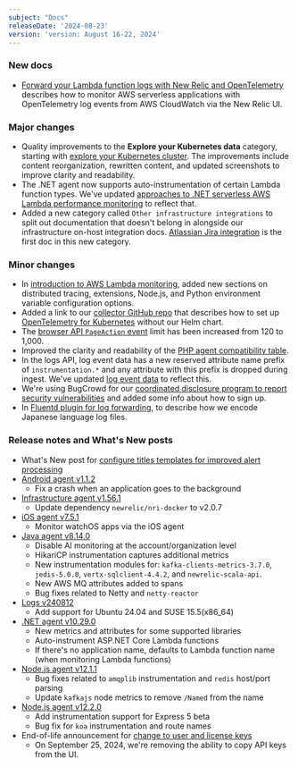 ```yaml
---
subject: "Docs"
releaseDate: '2024-08-23'
version: 'version: August 16-22, 2024'
---
```


### New docs

* [Forward your Lambda function logs with New Relic and OpenTelemetry](/docs/serverless-function-monitoring/aws-lambda-monitoring/opentelemetry/otel-adot-log-ingestion-serverless) describes how to monitor AWS serverless applications with OpenTelemetry log events from AWS CloudWatch via the New Relic UI.

### Major changes

* Quality improvements to the **Explore your Kubernetes data** category, starting with [explore your Kubernetes cluster](/docs/kubernetes-pixie/kubernetes-integration/understand-use-data/kubernetes-cluster-explorer/). The improvements include content reorganization, rewritten content, and updated screenshots to improve clarity and readability.
* The .NET agent now supports auto-instrumentation of certain Lambda function types. We've updated [approaches to .NET serverless AWS Lambda performance monitoring](/docs/apm/agents/net-agent/getting-started/net-agent-approaches-lambda/#feature-comparison) to reflect that.
* Added a new category called `Other infrastructure integrations` to split out documentation that doesn't belong in alongside our infrastructure on-host integration docs. [Atlassian Jira integration](/docs/infrastructure/other-infrastructure-integrations/atlassian-integration/) is the first doc in this new category.


### Minor changes

* In [introduction to AWS Lambda monitoring](/docs/serverless-function-monitoring/aws-lambda-monitoring/instrument-lambda-function/introduction-lambda/#configure), added new sections on distributed tracing, extensions, Node.js, and Python environment variable configuration options.
* Added a link to our [collector GitHub repo](https://github.com/newrelic/helm-charts/blob/master/charts/nr-k8s-otel-collector/collector.md) that describes how to set up [OpenTelemetry for Kubernetes](/docs/kubernetes-pixie/kubernetes-integration/installation/k8s-otel/#requirements) without our Helm chart.
* The [browser API `PageAction` event](/docs/browser/new-relic-browser/browser-apis/addpageaction) limit has been increased from 120 to 1,000.
* Improved the clarity and readability of the [PHP agent compatibility table](/docs/apm/agents/php-agent/getting-started/php-agent-compatibility-requirements/#frameworks).
* In the logs API, log event data has a new reserved attribute name prefix of `instrumentation.*` and any attribute with this prefix is dropped during ingest. We've updated [log event data](/docs/logs/log-api/log-event-data/#attributes) to reflect this.
* We're using BugCrowd for our [coordinated disclosure program to report security vulnerabilities](/docs/security/security-privacy/information-security/report-security-vulnerabilities) and added some info about how to sign up.
* In [Fluentd plugin for log forwarding](/docs/logs/forward-logs/fluentd-plugin-log-forwarding), to describe how we encode Japanese language log files.  

### Release notes and What's New posts

* What's New post for [configure titles templates for improved alert processing](/whats-new/2024/08/Configure_incident_titles)
* [Android agent v1.1.2](/docs/release-notes/mobile-release-notes/android-release-notes/android-ndk-112)
    * Fix a crash when an application goes to the background
* [Infrastructure agent v1.56.1](/docs/release-notes/infrastructure-release-notes/infrastructure-agent-release-notes/new-relic-infrastructure-agent-1561)
    * Update dependency `newrelic/nri-docker` to v2.0.7
* [iOS agent v7.5.1](/docs/release-notes/mobile-release-notes/ios-release-notes/ios-agent-751)
    * Monitor watchOS apps via the iOS agent
* [Java agent v8.14.0](/docs/release-notes/agent-release-notes/java-release-notes/java-agent-8140)
    * Disable AI monitoring at the account/organization level
    * HikariCP instrumentation captures additional metrics
    * New instrumentation modules for: `kafka-clients-metrics-3.7.0`, `jedis-5.0.0`, `vertx-sqlclient-4.4.2`, and `newrelic-scala-api`.
    * New AWS MQ attributes added to spans
    * Bug fixes related to Netty and `netty-reactor` 
* [Logs v240812](/docs/release-notes/logs-release-notes/logs-24-08-12)
    * Add support for Ubuntu 24.04 and SUSE 15.5(x86_64)
* [.NET agent v10.29.0](/docs/release-notes/agent-release-notes/net-release-notes/net-agent-10-29-0)
    * New metrics and attributes for some supported libraries
    * Auto-instrument ASP.NET Core Lambda functions
    * If there's no application name, defaults to Lambda function name (when monitoring Lambda functions)
* [Node.js agent v12.1.1](/docs/release-notes/agent-release-notes/nodejs-release-notes/node-agent-12-1-1)
    * Bug fixes related to `amqplib` instrumentation and `redis` host/port parsing 
    * Update `kafkajs` node metrics to remove `/Named` from the name
* [Node.js agent v12.2.0](/docs/release-notes/agent-release-notes/nodejs-release-notes/node-agent-12-2-0)
    * Add instrumentation support for Express 5 beta
    * Bug fix for `koa` instrumentation and route names
* End-of-life announcement for [change to user and license keys](/eol/2024/08/eol-08-14-24)
    * On September 25, 2024, we're removing the ability to copy API keys from the UI.